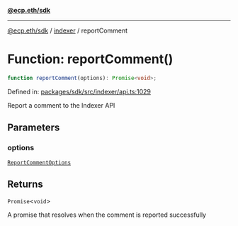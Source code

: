 [**@ecp.eth/sdk**](../../index.mdx)

***

[@ecp.eth/sdk](/sdk-reference/index.mdx) / [indexer](/sdk-reference/indexer/index.mdx) / reportComment

# Function: reportComment()

```ts
function reportComment(options): Promise<void>;
```

Defined in: [packages/sdk/src/indexer/api.ts:1029](https://github.com/ecp-eth/comments-monorepo/blob/main/packages/sdk/src/indexer/api.ts#L1029)

Report a comment to the Indexer API

## Parameters

### options

[`ReportCommentOptions`](/sdk-reference/indexer/type-aliases/ReportCommentOptions.mdx)

## Returns

`Promise`\<`void`\>

A promise that resolves when the comment is reported successfully
